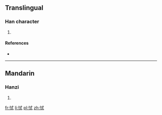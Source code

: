 ==Translingual==

===Han character===
{{Han char|rn=61|rad=心|as=06|sn=9|four=|canj=心戈心一 (PIPM)|ids=⿰[[忄]][[式]]}}

# {{defn|Han|sort=心06}}

====References====
* {{Han ref|kx=0384.270|dkj=10570|dj=0715.100|hdz=42293.120|uh=605C|ud=24668}}

----

==Mandarin==

===Hanzi===
{{cmn-hanzi|pin=[[chì]] ([[chi4]])|wg=ch'ih<sup>4</sup>}}

# {{defn|lang=cmn|sort=心06}}

[[fr:恜]]
[[li:恜]]
[[pl:恜]]
[[zh:恜]]